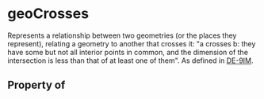 # geoCrosses

Represents a relationship between two geometries (or the places they represent), relating a geometry to another that crosses it: "a crosses b: they have some but not all interior points in common, and the dimension of the intersection is less than that of at least one of them". As defined in <a href="https://en.wikipedia.org/wiki/DE-9IM">DE-9IM</a>.

## Property of



